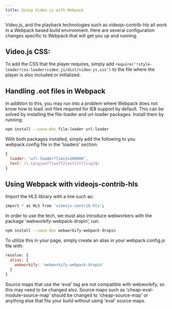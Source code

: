 ```yaml
---
title: Using Video.js with Webpack
---
```


Video.js, and the playback technologies such as videojs-contrib-hls all work in a Webpack based build environment. Here are several configuration changes specific to Webpack that will get you up and running.

## Video.js CSS:

To add the CSS that the player requires, simply add
`require('!style-loader!css-loader!video.js/dist/video-js.css')` to the file where the player is also included or initialized.

## Handling .eot files in Webpack

In addition to this, you may run into a problem where Webpack does not know how to load .eot files required for IE8 support by default. This can be solved by installing the file-loader and url-loader packages. Install them by running:

```sh
npm install --save-dev file-loader url-loader
```

With both packages installed, simply add the following to you webpack.config file in the 'loaders' section:

```js
{
  loader: 'url-loader?limit=100000',
  test: /\.(png|woff|woff2|eot|ttf|svg)$/
}
```

## Using Webpack with videojs-contrib-hls

Import the HLS library with a line such as:

```sh
import * as HLS from 'videojs-contrib-hls';
```

In order to use the tech, we must also introduce webworkers with the package 'webworkify-webpack-dropin', run:

```sh
npm install --save-dev webworkify-webpack-dropin
```

To utilize this in your page, simply create an alias in your webpack.config.js file with:

```js
resolve: {
  alias: {
    webworkify: 'webworkify-webpack-dropin'
  }
}
```

Source maps that use the 'eval' tag are not compatible with webworkify, so this may need to be changed also. Source maps such as 'cheap-eval-module-source-map' should be changed to 'cheap-source-map' or anything else that fits your build without using 'eval' source maps.
